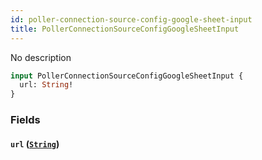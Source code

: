 ```yaml
---
id: poller-connection-source-config-google-sheet-input
title: PollerConnectionSourceConfigGoogleSheetInput
---
```



No description

```graphql
input PollerConnectionSourceConfigGoogleSheetInput {
  url: String!
}
```


### Fields

#### `url` ([`String`](../../references/scalars/string))






